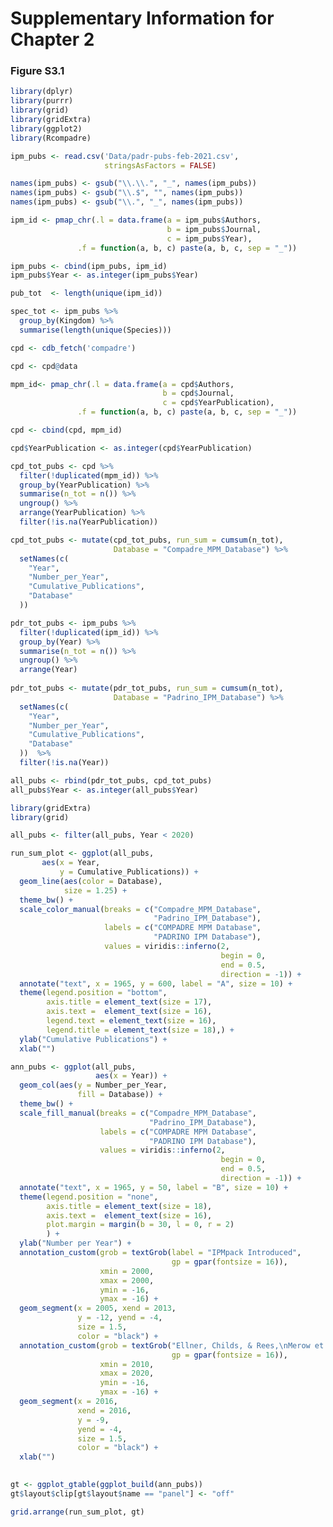 \newpage

# Supplementary Information for Chapter 2

### Figure S3.1

```r

library(dplyr)
library(purrr)
library(grid)
library(gridExtra)
library(ggplot2)
library(Rcompadre)

ipm_pubs <- read.csv('Data/padr-pubs-feb-2021.csv',
                     stringsAsFactors = FALSE)

names(ipm_pubs) <- gsub("\\.\\.", "_", names(ipm_pubs))
names(ipm_pubs) <- gsub("\\.$", "", names(ipm_pubs))
names(ipm_pubs) <- gsub("\\.", "_", names(ipm_pubs))

ipm_id <- pmap_chr(.l = data.frame(a = ipm_pubs$Authors,
                                   b = ipm_pubs$Journal, 
                                   c = ipm_pubs$Year),
               .f = function(a, b, c) paste(a, b, c, sep = "_")) 

ipm_pubs <- cbind(ipm_pubs, ipm_id)
ipm_pubs$Year <- as.integer(ipm_pubs$Year)

pub_tot  <- length(unique(ipm_id))

spec_tot <- ipm_pubs %>%
  group_by(Kingdom) %>%
  summarise(length(unique(Species)))

cpd <- cdb_fetch('compadre')

cpd <- cpd@data

mpm_id<- pmap_chr(.l = data.frame(a = cpd$Authors,
                                  b = cpd$Journal, 
                                  c = cpd$YearPublication),
               .f = function(a, b, c) paste(a, b, c, sep = "_")) 

cpd <- cbind(cpd, mpm_id)

cpd$YearPublication <- as.integer(cpd$YearPublication)

cpd_tot_pubs <- cpd %>% 
  filter(!duplicated(mpm_id)) %>% 
  group_by(YearPublication) %>%
  summarise(n_tot = n()) %>%
  ungroup() %>%
  arrange(YearPublication) %>%
  filter(!is.na(YearPublication))

cpd_tot_pubs <- mutate(cpd_tot_pubs, run_sum = cumsum(n_tot),
                       Database = "Compadre_MPM_Database") %>%
  setNames(c(
    "Year",
    "Number_per_Year",
    "Cumulative_Publications",
    "Database"
  ))

pdr_tot_pubs <- ipm_pubs %>%
  filter(!duplicated(ipm_id)) %>%
  group_by(Year) %>%
  summarise(n_tot = n()) %>%
  ungroup() %>%
  arrange(Year)
  
pdr_tot_pubs <- mutate(pdr_tot_pubs, run_sum = cumsum(n_tot),
                       Database = "Padrino_IPM_Database") %>%
  setNames(c(
    "Year",
    "Number_per_Year",
    "Cumulative_Publications",
    "Database"
  ))  %>%
  filter(!is.na(Year))

all_pubs <- rbind(pdr_tot_pubs, cpd_tot_pubs)
all_pubs$Year <- as.integer(all_pubs$Year)


```


```r
 
library(gridExtra)
library(grid)

all_pubs <- filter(all_pubs, Year < 2020)

run_sum_plot <- ggplot(all_pubs,
       aes(x = Year,
           y = Cumulative_Publications)) +
  geom_line(aes(color = Database),
            size = 1.25) +
  theme_bw() +
  scale_color_manual(breaks = c("Compadre_MPM_Database",
                                "Padrino_IPM_Database"),
                     labels = c("COMPADRE MPM Database",
                                "PADRINO IPM Database"),
                     values = viridis::inferno(2,
                                               begin = 0,
                                               end = 0.5,
                                               direction = -1)) +
  annotate("text", x = 1965, y = 600, label = "A", size = 10) +
  theme(legend.position = "bottom",
        axis.title = element_text(size = 17),
        axis.text =  element_text(size = 16),
        legend.text = element_text(size = 16),
        legend.title = element_text(size = 18),) +
  ylab("Cumulative Publications") + 
  xlab("")

ann_pubs <- ggplot(all_pubs,
                   aes(x = Year)) +
  geom_col(aes(y = Number_per_Year,
               fill = Database)) +
  theme_bw() +
  scale_fill_manual(breaks = c("Compadre_MPM_Database",
                               "Padrino_IPM_Database"),
                    labels = c("COMPADRE MPM Database",
                               "PADRINO IPM Database"),
                    values = viridis::inferno(2,
                                               begin = 0,
                                               end = 0.5,
                                               direction = -1)) +
  annotate("text", x = 1965, y = 50, label = "B", size = 10) +
  theme(legend.position = "none",
        axis.title = element_text(size = 18),
        axis.text =  element_text(size = 16),
        plot.margin = margin(b = 30, l = 0, r = 2)
        ) +
  ylab("Number per Year") + 
  annotation_custom(grob = textGrob(label = "IPMpack Introduced",
                                    gp = gpar(fontsize = 16)), 
                    xmin = 2000,
                    xmax = 2000,
                    ymin = -16,
                    ymax = -16) +
  geom_segment(x = 2005, xend = 2013,
               y = -12, yend = -4,
               size = 1.5,
               color = "black") +
  annotation_custom(grob = textGrob("Ellner, Childs, & Rees,\nMerow et al. Published",
                                    gp = gpar(fontsize = 16)),
                    xmin = 2010,
                    xmax = 2020,
                    ymin = -16,
                    ymax = -16) + 
  geom_segment(x = 2016, 
               xend = 2016,
               y = -9,
               yend = -4,
               size = 1.5,
               color = "black") + 
  xlab("")
 

gt <- ggplot_gtable(ggplot_build(ann_pubs))
gt$layout$clip[gt$layout$name == "panel"] <- "off"

grid.arrange(run_sum_plot, gt)

```
